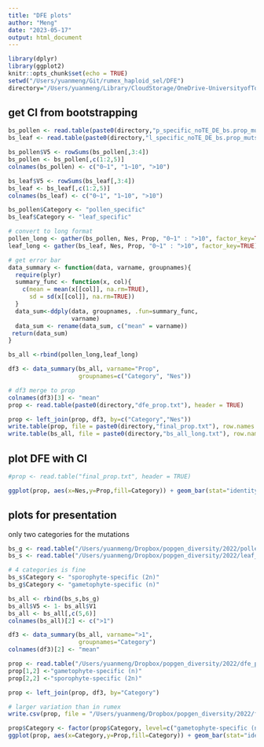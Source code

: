 ```yaml
---
title: "DFE plots"
author: "Meng"
date: "2023-05-17"
output: html_document
---
```


```r
library(dplyr)
library(ggplot2)
knitr::opts_chunk$set(echo = TRUE)
setwd("/Users/yuanmeng/Git/rumex_haploid_sel/DFE")
directory="/Users/yuanmeng/Library/CloudStorage/OneDrive-UniversityofToronto/Manuscripts/rumex_haploid_sel/DFE/"
```



## get CI from bootstrapping
```r
bs_pollen <- read.table(paste0(directory,"p_specific_noTE_DE_bs.prop_muts.txt"))
bs_leaf <- read.table(paste0(directory,"l_specific_noTE_DE_bs.prop_muts.txt"))

bs_pollen$V5 <- rowSums(bs_pollen[,3:4])
bs_pollen <- bs_pollen[,c(1:2,5)]
colnames(bs_pollen) <- c("0~1", "1~10", ">10")

bs_leaf$V5 <- rowSums(bs_leaf[,3:4])
bs_leaf <- bs_leaf[,c(1:2,5)]
colnames(bs_leaf) <- c("0~1", "1~10", ">10")

bs_pollen$Category <- "pollen_specific"
bs_leaf$Category <- "leaf_specific"

# convert to long format
pollen_long <- gather(bs_pollen, Nes, Prop, "0~1" : ">10", factor_key=TRUE)
leaf_long <- gather(bs_leaf, Nes, Prop, "0~1" : ">10", factor_key=TRUE)

# get error bar
data_summary <- function(data, varname, groupnames){
  require(plyr)
  summary_func <- function(x, col){
    c(mean = mean(x[[col]], na.rm=TRUE),
      sd = sd(x[[col]], na.rm=TRUE))
  }
  data_sum<-ddply(data, groupnames, .fun=summary_func,
                  varname)
  data_sum <- rename(data_sum, c("mean" = varname))
 return(data_sum)
}

bs_all <-rbind(pollen_long,leaf_long)

df3 <- data_summary(bs_all, varname="Prop", 
                    groupnames=c("Category", "Nes"))

# df3 merge to prop
colnames(df3)[3] <- "mean"
prop <- read.table(paste0(directory,"dfe_prop.txt"), header = TRUE)

prop <- left_join(prop, df3, by=c("Category","Nes"))
write.table(prop, file = paste0(directory,"final_prop.txt"), row.names = F, quote = F)
write.table(bs_all, file = paste0(directory,"bs_all_long.txt"), row.names = F, quote = F)
```


## plot DFE with CI
```r
#prop <- read.table("final_prop.txt", header = TRUE)

ggplot(prop, aes(x=Nes,y=Prop,fill=Category)) + geom_bar(stat="identity", position=position_dodge()) + theme_classic() + scale_x_discrete(limits=c("0~1", "1~10", ">10")) + scale_fill_manual(values = c("#CCEBC5", "#238B45"))  + labs(y="Proportion of mutations") + geom_errorbar(aes(ymin=mean-sd, ymax=mean+sd), width=.2, position=position_dodge(.9)) + theme(text = element_text(size = 20))
```


## plots for presentation
only two categories for the mutations
```r
bs_g <- read.table("/Users/yuanmeng/Dropbox/popgen_diversity/2022/pollen_specific.prop_muts.txt")
bs_s <- read.table("/Users/yuanmeng/Dropbox/popgen_diversity/2022/leaf_specific.prop_muts.txt")

# 4 categories is fine
bs_s$Category <- "sporophyte-specific (2n)"
bs_g$Category <- "gametophyte-specific (n)"

bs_all <- rbind(bs_s,bs_g)
bs_all$V5 <- 1- bs_all$V1
bs_all <- bs_all[,c(5,6)]
colnames(bs_all)[2] <- c(">1")

df3 <- data_summary(bs_all, varname=">1", 
                    groupnames="Category")
colnames(df3)[2] <- "mean"

prop <- read.table("/Users/yuanmeng/Dropbox/popgen_diversity/2022/dfe_prop_shrink.txt", header = TRUE)
prop[1,2] <-"gametophyte-specific (n)"
prop[2,2] <-"sporophyte-specific (2n)"

prop <- left_join(prop, df3, by="Category")

# larger variation than in rumex
write.csv(prop, file = "/Users/yuanmeng/Dropbox/popgen_diversity/2022/final_prop_shrink.csv", row.names = F, quote = F)
```

```r
prop$Category <- factor(prop$Category, level=c("gametophyte-specific (n)","sporophyte-specific (2n)")) # haploid is darker
ggplot(prop, aes(x=Category,y=Prop,fill=Category)) + geom_bar(stat="identity", position=position_dodge()) + theme_classic() +scale_fill_manual(values = c("#238B45","#CCEBC5"))  + labs(y="Proportion of mutations") + geom_errorbar(aes(ymin=mean-sd, ymax=mean+sd), width=.2, position=position_dodge(.9)) + theme(text = element_text(size = 20))

```



 